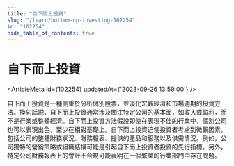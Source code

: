 ```yaml
---
title: "自下而上投資"
slug: "/learn/bottom-up-investing-102254"
id: "102254"
hide_table_of_contents: true
---
```



# 自下而上投資

<ArticleMeta id={102254} updatedAt={'2023-09-26 13:59:00'} />
<div className='border-solid border-b border-t-0 my-4 border-[var(--ifm-color-gray-300)]' />

自下而上投資是一種側重於分析個別股票，並淡化宏觀經濟和市場週期的投資方法。換句話説，自下而上投資通常涉及關注特定公司的基本面，如收入或盈利，而不是行業或整體經濟。自下而上投資方法假設即使在表現不佳的行業中，個別公司也可以表現出色，至少在相對基礎上。自下而上投資迫使投資者考慮到微觀因素，包括公司的整體財務狀況、財務報表、提供的產品和服務以及供需情況。例如，公司獨特的營銷策略或組織結構可能是引起自下而上投資者投資的先行指標。另外，特定公司財務報表上的會計不合規可能表明在一個繁榮的行業部門中存在問題。
